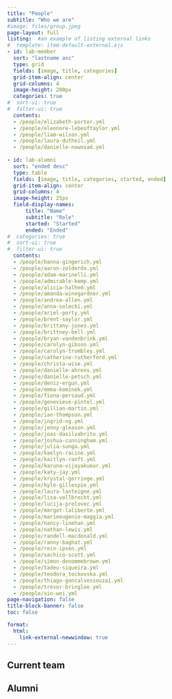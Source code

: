 ```yaml
---
title: "People"
subtitle: "Who we are"
#image: files/group.jpeg
page-layout: full
listing:  #an example of listing external links
#  template: item-default-external.ejs
- id: lab-member
  sort: "lastname asc"
  type: grid
  fields: [image, title, categories]
  grid-item-align: center
  grid-columns: 4
  image-height: 200px
  categories: true
#  sort-ui: true
#  filter-ui: true
  contents: 
  - /people/elizabeth-porter.yml  
  - /people/eleonore-lebeuftaylor.yml
  - /people/liam-wilson.yml
  - /people/laura-dutheil.yml
  - /people/danielle-nowosad.yml
  
- id: lab-alumni
  sort: "ended desc"
  type: table
  fields: [image, title, categories, started, ended]
  grid-item-align: center  
  grid-columns: 4
  image-height: 25px
  field-display-names: 
      title: "Name"
      subtitle: "Role"
      started: "Started"
      ended: "Ended"
#  categories: true
#  sort-ui: true
#  filter-ui: true
  contents: 
  - /people/hanna-gingerich.yml
  - /people/aaron-zolderdo.yml       
  - /people/adam-marinelli.yml        
  - /people/admirable-kemp.yml
  - /people/alicia-halhed.yml
  - /people/amanda-winegardner.yml
  - /people/andrea-allen.yml
  - /people/anna-solecki.yml
  - /people/ariel-porty.yml
  - /people/brent-saylor.yml
  - /people/brittany-jones.yml
  - /people/brittney-bell.yml
  - /people/bryan-vandenbrink.yml
  - /people/carolyn-gibson.yml
  - /people/carolyn-trombley.yml
  - /people/catherine-rutherford.yml
  - /people/christa-wise.yml
  - /people/danielle-ahrens.yml
  - /people/danielle-petsch.yml
  - /people/deniz-ergun.yml
  - /people/emma-kominek.yml
  - /people/fiona-persaud.yml
  - /people/genevieve-pintel.yml
  - /people/gillian-martin.yml
  - /people/ian-thompson.yml
  - /people/ingrid-ng.yml
  - /people/jenny-gleason.yml
  - /people/joas-dasilvabrito.yml
  - /people/joshua-cunningham.yml
  - /people/julia-sunga.yml
  - /people/kaelyn-racine.yml
  - /people/kaitlyn-ranft.yml
  - /people/karuna-vijayakumar.yml
  - /people/katy-jay.yml
  - /people/krystal-gorringe.yml
  - /people/kyle-gillespie.yml
  - /people/laura-lanteigne.yml
  - /people/lisa-vollbrecht.yml
  - /people/lucija-prelovec.yml
  - /people/margot-laliberte.yml
  - /people/marieeugenie-maggia.yml
  - /people/nancy-linehan.yml
  - /people/nathan-lewis.yml
  - /people/randell-macdonald.yml
  - /people/ranny-baghat.yml
  - /people/rein-ipsen.yml
  - /people/sachico-scott.yml
  - /people/simon-denommebrown.yml
  - /people/tadeu-siqueira.yml
  - /people/teodora_tockovska.yml
  - /people/thiago-goncalvessouza1.yml
  - /people/trevor-bringloe.yml
  - /people/xin-wei.yml
page-navigation: false
title-block-banner: false
toc: false

format:
  html:
    link-external-newwindow: true
---
```


## Current team

::: {#lab-member}
:::

## Alumni

::: {#lab-alumni}
:::
